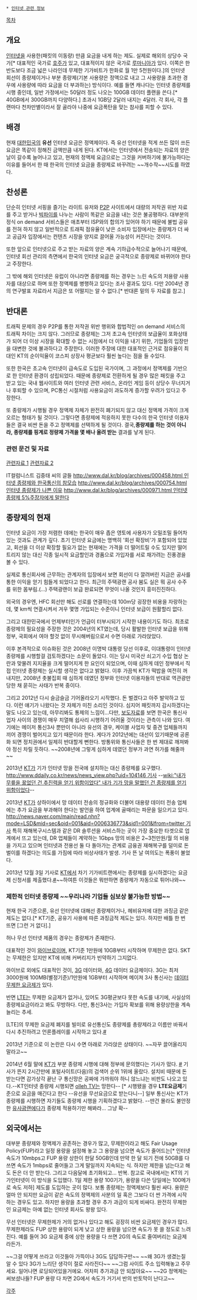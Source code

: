  * [[인터넷 관련 정보]]

[[목차]]

== 개요 ==
[[인터넷]]을 사용한(패킷의 이동량) 만큼 요금을 내게 하는 제도. 실제로 해외의 상당수 국가[* 대표적인 국가로 [[호주]]가 있고, 대표적이지 않은 국가로 [[루마니아]]가 있다. 이쪽은 한반도보다 조금 넓은 나라인데 무제한 기가비트가 한화로 월 1만 5천원이다.]의 인터넷 회선이 종량제이거나 부분 종량제(기본 사용량은 정액으로 내고 그 사용량을 초과한 경우에 사용량에 따라 요금을 더 부과하는) 방식이다. 예를 들면 캐나다는 인터넷 종량제를 시행 중인데, 일반 가정에서는 50달러 정도 나오는 100GB 데이터 플랜을 쓴다.[* 40GB에서 300GB까지 다양하다.] 초과시 1GB당 2달러 내지는 4달러. 각 회사, 각 플랜마다 천차만별이라서 잘 골라야 나중에 요금폭탄을 맞는 참사를 피할 수 있다.

== 배경 ==
현재 [[대한민국]]의 '''유선''' 인터넷 요금은 정액제이다. 즉 유선 인터넷을 적게 쓰든 많이 쓰든 요금은 똑같이 정해진 금액만큼 내게 된다. KT에서는 인터넷에서 전송되는 자료의 양은 날이 갈수록 늘어나고 있고, 현재의 정액제 요금으로는 그것을 커버하기에 불가능하다는 이유를 들어서 한 때 한국의 인터넷 요금을 종량제로 바꾸려는 ~~개수작~~시도를 하였다.

== 찬성론 ==
단순히 인터넷 서핑을 즐기는 라이트 유저와 [[P2P]] 사이트에서 대량의 저작권 위반 자료를 주고 받거나 [[빅파이]]를 나누는 사람이 똑같은 요금을 내는 것은 불공평하다. 대부분의 정식 on demand 서비스들은 애초부터 ISP와의 합의가 있어야 하기 때문에 불법 공유를 전혀 하지 않고 일반적으로 트래픽 점유율이 낮은 소비자 입장에서는 종량제가 더 싸고 공급자 입장에서는 컨텐츠 시장을 양지로 끌어올 가능성이 커진다는 것이다.

또한 앞으로 인터넷으로 주고 받는 자료의 양은 계속 기하급수적으로 늘어나기 때문에, 인터넷 회선 관리의 측면에서 한국의 인터넷 요금은 궁극적으로 종량제로 바뀌어야 한다고 주장한다.

그 밖에 해외 인터넷은 유럽이 아니라면 종량제를 하는 경우는 느린 속도의 저용량 사용자를 대상으로 하며 또한 정액제를 병행하고 있다는 조사 결과도 있다. 다만 2004년 경의 연구발표 자료라서 지금은 또 어떨지는 알 수 없다.[* 반대론 밑의 두 자료를 참고.]

== 반대론 ==
트래픽 문제의 경우 P2P를 통한 저작권 위반 행위와 합법적인 on demand 서비스의 트래픽 차이는 크지 않다. 그러므로 종량제는 그저 초고속 인터넷의 보급율이 포화상태가 되어 더 이상 시장을 확대할 수 없는 시점에서 더 이익을 내기 위한, 기업들의 입장만을 대변한 것에 불과하다고 주장한다. 이러한 주장에 대한 대표적인 근거로 점유율이 최대인 KT의 순이익율이 코스피 상장사 평균보다 훨씬 높다는 점을 들 수있다.

또한 한국은 초고속 인터넷이 급속도로 도입된 국가이며, 그 과정에서 정액제를 기반으로 한 인터넷 환경이 성립되었다. 때문에 종량제로 전환하게 될 경우 많은 패킷을 주고 받고 있는 국내 웹사이트와 여러 인터넷 관련 서비스, 온라인 게임 등이 상당수 무너지거나 후퇴할 수 있으며, PC통신 시절처럼 사용요금이 과도하게 증가할 우려가 있다고 주장한다.

또 종량제가 시행될 경우 정액제 자체가 완전히 폐기되지 않고 대신 정액제 가격이 크게 오르는 형태가 될 것이다. 그렇다면 종량제에 적응하지 못한 다수의 한국 인터넷 이용자들은 결국 비싼 돈을 주고 정액제를 선택하게 될 것이다. 결국,'''종량제를 하는 것이 아니라, 종량제를 핑계로 정량제 가격을 몇 배나 올려 받는''' 결과를 낳게 된다.

=== 관련 문건 및 자료 ===
[http://220.72.21.30/pub/docu/kr/AG/05/AG052004XAO/AG05-2004-XAO-001.PDF 관련자료 1]
[http://www.eiak.org/eiak_1/kor_old/trend/electron_view.htm?no=20446&industry_div=A3004 관련자료 2]

IT컬럼니스트 김중태 씨의 글들
[[http://www.dal.kr/blog/archives/000458.html 인터넷 종량제와 한국통신의 참모습]]
[[http://www.dal.kr/blog/archives/000754.html 인터넷 종량제가 나쁜 이유]]
[[http://www.dal.kr/blog/archives/000971.html 인터넷종량제 5%주장자에게 말한다]]

== 종량제의 현재 == 
인터넷 요금이 가장 저렴한 데에는 한국이 매우 좁은 영토에 사용자가 오밀조밀 들어차 있는 것과도 관계가 깊다. 초기 인터넷 요금에는 명백히 '회선 확장비'가 포함되어 있었고, 회선을 더 이상 확장할 필요가 없는 현재에는 가격을 더 떨어트릴 수도 있지만 떨어트리지 않는 대신 각종 일시적 요금할인과 경품으로 가입자를 서로 채가려는 진풍경을 볼 수 있다.

실제로 통신회사에 근무하는 관계자의 입장에서 보면 회선이 다 깔려버린 지금은 공사를 통한 이익을 얻기 힘들게 되었다고 한다. 최근의 주택광랜 공사 붐도 실은 뭐 공사 수주를 위한 몸부림.(...) 주택광랜이 보급 완료되면 무엇이 나올 것인지 흥미진진하다.

외국의 경우엔, HFC 회선만 해도 선로를 연결하는데 100m당 굉장한 비용을 자랑하는데, 몇 km씩 연결시켜서 겨우 몇명 가입되는 수준이니 인터넷 보급이 원활할리 없다.

그리고 대한민국에서 언제부터인가 언급이 터부시되기 시작한 내용이기도 하다. 최초로 종량제의 필요성을 주장한 것은 2004년의 KT였는데, 당시 활발한 인터넷 보급을 위해 정부, 국회에서 여야 할것 없이 무시해버림으로서 수면 아래로 가라앉았다.

이후 본격적으로 이슈화된 것은 2008년 이명박 대통령 당선 이후로, 이대통령이 인터넷 종량제를 시행할걸 검토하겠다는 소문이 돌았다. 이는 당시 미국산 쇠고기 수입 협상 논란과 맞물려 지지율을 크게 떨어지게 한 요인이 되었으며, 이때 심하게 데인 정부에서 직접 인터넷 종량제는 실시할 생각은 없다고 밝혔다. 이후 가끔씩 KT가 떡밥을 여전히 꺼내지만, 2008년 촛불집회 때 심하게 데였던 정부와 인터넷 이용자들의 반대로 역관광만 당한 채 묻히는 사태가 반복 중이다.

그리고 2012년 다시 슬금슬금 기어올라오기 시작했다. 돈 벌겠다고 아주 발악하고 있다. 이런 얘기가 나왔다는 것 자체가 미친 소리인 것이다. 심지어 패킷까지 감시하겠다는 말도 나오고 있는데, 아무리봐도 통제의 느낌이...다만, [http://media.daum.net/digital/newsview?newsid=20120713161923531 보도자료]를 보면 한국은 통신사업자 사이의 경쟁이 매우 치열해 쉽사리 시행하기 어려울 것이라는 관측이 나와 있다. 여기에는 메이저 통신3사 뿐만이 아니라 유선의 경우, 케이블 사업자 및 중견 업체들까지 끼어 경쟁이 벌어지고 있기 때문이라 한다. 게다가 2012년에는 대선이 있기때문에 공론화 되면 정치권에서 일제히 반대할게 뻔한다. 방통위와 통신사들은 한 번 제대로 깨져봐야 정신 차릴 듯하다. ~~2008년에 그렇게 심하게 데였던 정부가 과연 허가를 해줄까~~

2013년 [[KT]]가 기가 인터넷 망을 전국에 설치하는 대신 종량제를 요구했다. [[http://www.ddaily.co.kr/news/news_view.php?uid=104146 기사]] --[[wiki:"내가 무릎을 꿇었던 건 추진력을 얻기 위함이었다" 내가 기가 망을 말했던 건 종량제를 얻기 위함이었다]]--

2013년 [[KT]]가 상하이에서 망 데이터 전송의 정규화와 더불어 대용량 데이터 전송 업체에는 추가 요금을 부과해야 한다는 발언을 하여 업계에 골때리는 파문을 일으키고 있다. [[http://news.naver.com/main/read.nhn?mode=LSD&mid=sec&oid=001&aid=0006336773&sid1=001&lfrom=twitter 기사]] 특히 재해복구시스템과 같은 DR 솔루션을 서비스하는 곳이 가장 중요한 타겟으로 업계에서 뜨고 있는데, DR 업체들이 계약하는 1Gbps 망의 비용은 2~3천만원/월 의 비용을 가지고 있으며 인터넷과 전용선 둘 다 돌아가는 관계로 금융권 재해복구를 덜미로 돈벌이를 하겠다는 의도를 가짐에 따라 비상사태가 발생. 기사 뜬 날 여의도는 폭풍이 불었다. 

2013년 12월 3일 기사로 [[KT]]에서 차기 기가비트랜에서는 종량제를 실시하겠다는 요금제 신청서를 제출했다.[http://www.dt.co.kr/contents.html?article_no=2013120402010631600005 #]~~하여튼 이것들은 뭐만하면 종량제가 자동으로 튀어나와~~

=== 제한적 인터넷 종량제 ~~우리나라 기업들 심보상 불가능한 방법~~ ===
현재 한국 기준으론, 유선 인터넷에 대해선 종량제이거나, 헤비유저에 대한 과징금 같은 제도는 없다.[* KT기준, 공유기 사용에 따른 과징금적 제도는 있다. 하지만 배틀 한 번 뜨면 [그런 거 없다].]

허나 무선 인터넷 제품의 경우는 종량제가 존재한다.

대표적인 것이 [[와이브로]]이며, KT기준 1만원에 10GB부터 시작하며 무제한은 없다. SKT는 무제한은 있지만 KT에 비해 커버리지가 빈약하기 그지없다.

와이브로 외에도 대표적인 것이, [[3G]] 데이터와, [[4G]] 데이터 요금제이다. 3G는 최저 3000원에 100MB(별정기준)/1만원에 1GB부터 시작하며 메이져 3사 통신사는 [[데이터 무제한 요금제]]가 있다.

반면 [[LTE]]는 무제한 요금제가 없거나, 있어도 3G평균보다 못한 속도를 내기에, 사실상의 종량제요금이라고 봐도 무방하다. 다만, 통신3사는 가입자 확보를 위해 용량상한을 계속 늘리는 추세.

[LTE]의 무제한 요금제 폐지를 빌미로 유선통신도 종량제를 총량제라고 이름만 바꿔서 다시 추진하려고 언론플레이를 시작하고 있다.[http://www.dt.co.kr/contents.htm?article_no=2012031602010351742002 #]

2013년 기준으로 이 논란은 다시 수면 아래로 가라앉은 상태이다. ~~자꾸 끌어올리지 말라고~~

2014년 6월 말에 [[KT]]가 부분 종량제 시행에 대해 정부에 문의했다는 기사가 떴다. [http://www.hani.co.kr/arti/economy/it/644630.html #] 기사가 뜬지 2시간만에 포털사이트(다음)의 검색어 순위 1위에 올랐다. 설치비 때문에 돈 받는다면 감가상각 끝난 구 통신망은 공짜에 가까워야 하니 않느냐는 비판도 나오고 있다.--KT인터넷 종량제 시행되면 [[olleh TV]]는 망한다-- [* 시행됐을 경우 '''LTE요금제'''기준으로 요금을 매긴다고 한다 --유선을 무선요금으로 받는다니--] 일부 통신사는 KT가 종량제를 시행하면 자기들도 종량제 시행을 기획하겠다고 밝혔다. --딴건 몰라도 불안정한 [[유사광랜]]에다가 종량제 적용하기만 해봐라... 그냥 확--

== 외국에서는 ==
대부분 종량제와 정액제가 공존하는 경우가 많고, 무제한이라고 해도 Fair Usage Policy(FUP)라고 일정 용량을 설정해 놓고 그 용량을 넘으면 속도가 줄어드는[* 인터넷 속도가 10mbps고 FUP 용량 상한이 한달 50GB인데 만약 한 달 되기 전에 50GB를 다 쓰면 속도가 1mbps로 줄어들고 그게 말일까지 지속되는 식. 하지만 제한을 넘는다고 해도 돈은 더 안 받는다. 그리고 다음달에 초기화되고... 반복. 참고로 국내에서는 KT의 기가인터넷이 이 방식을 도입했다. 1일 제한 용량 100기가, 용량을 다쓴 당일에는 100메가로 속도 저하] 제도를 도입하는 곳이 많다. 보통 종량제는 정액제보다 훨씬 싸다. 용량은 얼마 안 되지만 요금이 같은 속도의 정액제의 사분의 일 혹은 그보다 더 싼 가격에 시작하는 경우도 있고. 하지만 용량을 초과할 경우 추가 과금이 되게 비싸다. 완전히 무제한인 요금제는 아예 없는 인터넷 회사도 왕왕 있다.

무선 인터넷은 무제한제가 거의 없거나 있다고 해도 굉장히 비싼 요금제인 경우가 많다. 무제한제라도 FUP 상한 용량이 되게 낮고 상한 용량을 넘으면 속도가 못 쓸 정도로 느려진다. 예를 들어 3G 요금제 중에 상한 용량을 다 쓰면 2G의 속도로 줄여버리는 요금제라든가.

~~그걸 어떻게 쓰라고 이것들아 가뜩이나 3G도 답답하구만~~
~~왜 3G가 생겼는질 알 수 있다 3G가 느리단 생각이 절로 사라진다~~
~~그럼 사이트 주소 입력해놓고 주무세요. 일어나면 로딩되어있을거에요. 어차피 추가과금 안 되잖아요~~
~~2G 정액제는 써보셨나들? FUP 용량 다 차면 2G에서 속도가 거기서 반의 반토막이 난다고~~

[[각주]]
